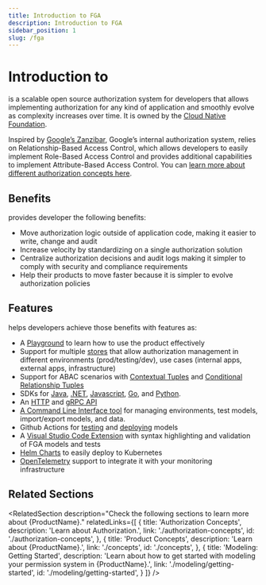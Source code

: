 ```yaml
---
title: Introduction to FGA
description: Introduction to FGA 
sidebar_position: 1
slug: /fga
---
```



# Introduction to <ProductName format={ProductNameFormat.LongForm}/>

<ProductName format={ProductNameFormat.ShortForm}/> is a scalable open source authorization system for developers that allows implementing authorization for any kind of application and smoothly evolve as complexity increases over time. It is owned by the [Cloud Native Foundation](https://cncf.io).

Inspired by [Google’s Zanzibar](https://zanzibar.academy), Google’s internal authorization system, <ProductName format={ProductNameFormat.ShortForm}/> relies on Relationship-Based Access Control, which allows developers to easily implement Role-Based Access Control and provides additional capabilities to implement Attribute-Based Access Control. You can [learn more about different authorization concepts here](./authorization-concepts.mdx).

## Benefits
<ProductName format={ProductNameFormat.ShortForm}/> provides developer the following benefits:

- Move authorization logic outside of application code, making it easier to write, change and audit
- Increase velocity by standardizing on a single authorization solution
- Centralize authorization decisions and audit logs making it simpler to comply with security and compliance requirements
- Help their products to move faster because it is simpler to evolve authorization policies

## Features

<ProductName format={ProductNameFormat.ShortForm}/> helps developers achieve those benefits with features as:

- A [Playground](./getting-started/setup-openfga/playground.mdx) to learn how to use the product effectively
- Support for multiple [stores](./concepts.mdx#what-is-a-store) that allow authorization management in different environments (prod/testing/dev), use cases (internal apps, external apps, infrastructure)
- Support for ABAC scenarios with [Contextual Tuples](./modeling/token-claims-contextual-tuples.mdx) and [Conditional Relationship Tuples](./modeling/conditions.mdx)
- SDKs for [Java](https://github.com/openfga/java-sdk), [.NET](https://github.com/openfga/dotnet-sdk), [Javascript](https://github.com/openfga/js-sdk), [Go](https://github.com/openfga/go-sdk), and [Python](https://github.com/openfga/java-sdk).
- An [HTTP](https://docs.fga.dev/api/service) and [gRPC API](https://buf.build/openfga/api)
- [A Command Line Interface tool](./getting-started/cli.mdx) for managing <ProductName format={ProductNameFormat.ShortForm}/>  environments, test models, import/export models, and data.
- Github Actions for [testing](https://github.com/marketplace/actions/openfga-model-testing-action) and [deploying](https://github.com/marketplace/actions/openfga-model-deploy-action) models
- A [Visual Studio Code Extension](https://marketplace.visualstudio.com/items?itemName=openfga.openfga-vscode) with syntax highlighting and validation of FGA models and tests
- [Helm Charts](https://github.com/openfga/helm-charts) to easily deploy to Kubernetes
- [OpenTelemetry](https://openfga.dev/docs/getting-started/setup-openfga/configure-openfga#telemetry) support to integrate it with your monitoring infrastructure

## Related Sections

<RelatedSection
  description="Check the following sections to learn more about {ProductName}."
  relatedLinks={[
    {
      title: 'Authorization Concepts',
      description: 'Learn about Authorization.',
      link: './authorization-concepts',
      id: './authorization-concepts',
    },
    {
      title: 'Product Concepts',
      description: 'Learn about {ProductName}.',
      link: './concepts',
      id: './concepts',
    },
    {
      title: 'Modeling: Getting Started',
      description: 'Learn about how to get started with modeling your permission system in {ProductName}.',
      link: './modeling/getting-started',
      id: './modeling/getting-started',
    }
  ]}
/>
